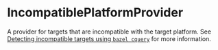 <html devsite>
<head>
  <meta name="project_path" value="/_project.yaml">
  <meta name="book_path" value="/versions/6.3.0/_book.yaml">
</head>
<body>

<h1 class="page-title" id="modules.IncompatiblePlatformProvider">IncompatiblePlatformProvider</h1>

<!-- {% raw %} -->

A provider for targets that are incompatible with the target platform. See <a href='/versions/6.3.0/docs/platforms#detecting-incompatible-targets-using-bazel-cquery'>Detecting incompatible targets using <code>bazel cquery</code></a> for more information.



</body>
</html>

<!-- {% endraw %} -->
